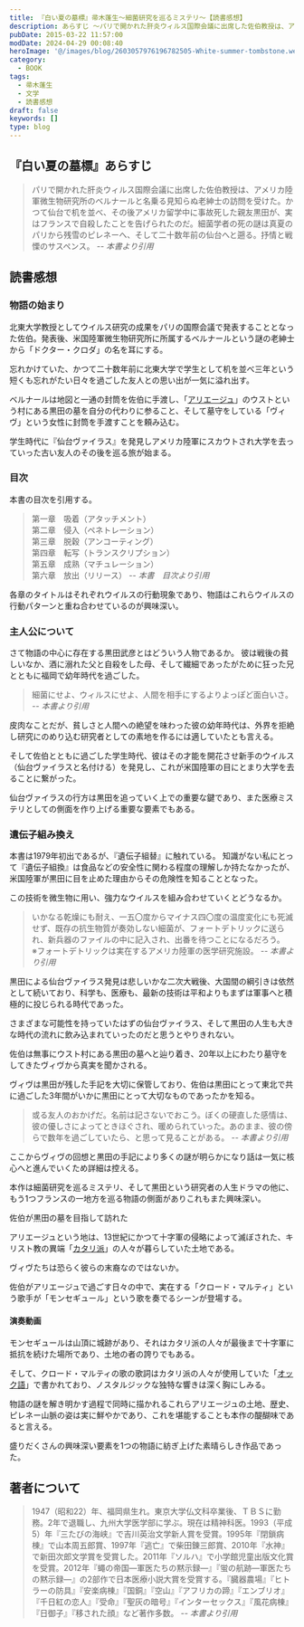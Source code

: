 ```yaml
---
title: 『白い夏の墓標』帚木蓬生～細菌研究を巡るミステリ～【読書感想】
description: あらすじ ～パリで開かれた肝炎ウィルス国際会議に出席した佐伯教授は、アメリカ陸軍微生物研究所のベルナールと名乗る老紳士の訪問を受け、かつて仙台で机を並べ、その後アメリカ留学中に事故死した親友黒田が実はフランスで自殺したと告げられた。死の謎は真夏のパリから残雪のピレネー、二十数年前の仙台へと遡る。抒情と戦慄のサスペンス。
pubDate: 2015-03-22 11:57:00
modDate: 2024-04-29 00:08:40
heroImage: '@/images/blog/2603057976196782505-White-summer-tombstone.webp'
category:
  - BOOK
tags:
  - 帚木蓬生
  - 文学
  - 読書感想
draft: false
keywords: []
type: blog
---
```



## 『白い夏の墓標』あらすじ

> パリで開かれた肝炎ウィルス国際会議に出席した佐伯教授は、アメリカ陸軍微生物研究所のベルナールと名乗る見知らぬ老紳士の訪問を受けた。かつて仙台で机を並べ、その後アメリカ留学中に事故死した親友黒田が、実はフランスで自殺したことを告げられたのだ。細菌学者の死の謎は真夏のパリから残雪のピレネーへ、そして二十数年前の仙台へと遡る。抒情と戦慄のサスペンス。 <cite>-- 本書より引用</cite>

## 読書感想

### 物語の始まり

北東大学教授としてウイルス研究の成果をパリの国際会議で発表することとなった佐伯。発表後、米国陸軍微生物研究所に所属するベルナールという謎の老紳士から「ドクター・クロダ」の名を耳にする。

忘れかけていた、かつて二十数年前に北東大学で学生として机を並べ三年という短くも忘れがたい日々を過ごした友人との思い出が一気に溢れ出す。

ベルナールは地図と一通の封筒を佐伯に手渡し、「[アリエージュ](https://ja.wikipedia.org/wiki/%E3%82%A2%E3%83%AA%E3%82%A8%E3%83%BC%E3%82%B8%E3%83%A5%E7%9C%8C)」のウストという村にある黒田の墓を自分の代わりに参ること、そして墓守をしている「ヴィヴ」という女性に封筒を手渡すことを頼み込む。

学生時代に『仙台ヴァイラス』を発見しアメリカ陸軍にスカウトされ大学を去っていった古い友人のその後を巡る旅が始まる。

### 目次

本書の目次を引用する。

> 第一章　吸着（アタッチメント）<br />
> 第二章　侵入（ペネトレーション）<br />
> 第三章　脱穀（アンコーティング）<br />
> 第四章　転写（トランスクリプション）<br />
> 第五章　成熟（マチュレーション）<br />
> 第六章　放出（リリース） <cite>-- 本書　目次より引用</cite>

各章のタイトルはそれぞれウイルスの行動現象であり、物語はこれらウイルスの行動パターンと重ね合わせているのが興味深い。

### 主人公について

さて物語の中心に存在する黒田武彦とはどういう人物であるか。 彼は戦後の貧しいなか、酒に溺れた父と自殺をした母、そして繊細であったがために狂った兄とともに福岡で幼年時代を過ごした。

> 細菌にせよ、ウィルスにせよ、人間を相手にするよりよっぽど面白いさ。 <cite>-- 本書より引用</cite>

皮肉なことだが、貧しさと人間への絶望を味わった彼の幼年時代は、外界を拒絶し研究にのめり込む研究者としての素地を作るには適していたとも言える。

そして佐伯とともに過ごした学生時代、彼はその才能を開花させ新手のウイルス（仙台ヴァイラスと名付ける）を発見し、これが米国陸軍の目にとまり大学を去ることに繋がった。

仙台ヴァイラスの行方は黒田を追っていく上での重要な鍵であり、また医療ミステリとしての側面を作り上げる重要な要素でもある。

### 遺伝子組み換え

本書は1979年初出であるが、『遺伝子組替』に触れている。 知識がない私にとって『遺伝子組換』は食品などの安全性に関わる程度の理解しか持たなかったが、米国陸軍が黒田に目を止めた理由からその危険性を知ることとなった。

この技術を微生物に用い、強力なウイルスを組み合わせていくとどうなるか。

> いかなる乾燥にも耐え、一五〇度からマイナス四〇度の温度変化にも死滅せず、既存の抗生物質が奏効しない細菌が、フォートデトリックに送られ、新兵器のファイルの中に記入され、出番を待つことになるだろう。<br />
> ※フォートデトリックは実在するアメリカ陸軍の医学研究施設。 <cite>-- 本書より引用</cite>

黒田による仙台ヴァイラス発見は悲しいかな二次大戦後、大国間の綱引きは依然として続いており、科学も、医療も、最新の技術は平和よりもまずは軍事へと積極的に投じられる時代であった。

さまざまな可能性を持っていたはずの仙台ヴァイラス、そして黒田の人生も大きな時代の流れに飲み込まれていったのだと思うとやりきれない。

佐伯は無事にウスト村にある黒田の墓へと辿り着き、20年以上にわたり墓守をしてきたヴィヴから真実を聞かされる。

ヴィヴは黒田が残した手記を大切に保管しており、佐伯は黒田にとって東北で共に過ごした3年間がいかに黒田にとって大切なものであったかを知る。

> 或る友人のおかげだ。名前は記さないでおこう。ぼくの硬直した感情は、彼の優しさによってときほぐされ、暖められていった。あのまま、彼の傍らで数年を過ごしていたら、と思って見ることがある。 <cite>-- 本書より引用</cite>

ここからヴィヴの回想と黒田の手記により多くの謎が明らかになり話は一気に核心へと進んでいくため詳細は控える。

本作は細菌研究を巡るミステリ、そして黒田という研究者の人生ドラマの他に、もう1つフランスの一地方を巡る物語の側面がありこれもまた興味深い。

佐伯が黒田の墓を目指して訪れた

アリエージュという地は、13世紀にかつて十字軍の侵略によって滅ぼされた、キリスト教の異端「[カタリ派](https://ja.wikipedia.org/wiki/%E3%82%AB%E3%82%BF%E3%83%AA%E6%B4%BE)」の人々が暮らしていた土地である。

ヴィヴたちは恐らく彼らの末裔なのではないか。

佐伯がアリエージュで過ごす日々の中で、実在する「クロード・マルティ」という歌手が「モンセギュール」という歌を奏でるシーンが登場する。

#### 演奏動画

<YouTube id='DeimmQE1qU0' />

モンセギュールは山頂に城跡があり、それはカタリ派の人々が最後まで十字軍に抵抗を続けた場所であり、土地の者の誇りでもある。

そして、クロード・マルティの歌の歌詞はカタリ派の人々が使用していた「[オック語](https://ja.wikipedia.org/wiki/%E3%82%AA%E3%83%83%E3%82%AF%E8%AA%9E)」で書かれており、ノスタルジックな独特な響きは深く胸にしみる。

物語の謎を解き明かす過程で同時に描かれるこれらアリエージュの土地、歴史、ピレネー山脈の姿は実に鮮やかであり、これを堪能することも本作の醍醐味であると言える。

盛りだくさんの興味深い要素を1つの物語に紡ぎ上げた素晴らしき作品であった。

<div class='not-prose'>
  <div data-vc_mylinkbox_id='886766698'></div>
</div>

## 著者について

> 1947（昭和22）年、福岡県生れ。東京大学仏文科卒業後、ＴＢＳに勤務。2年で退職し、九州大学医学部に学ぶ。現在は精神科医。1993（平成5）年『三たびの海峡』で吉川英治文学新人賞を受賞。1995年『閉鎖病棟』で山本周五郎賞、1997年『逃亡』で柴田錬三郎賞、2010年『水神』で新田次郎文学賞を受賞した。2011年『ソルハ』で小学館児童出版文化賞を受賞。2012年『蠅の帝国―軍医たちの黙示録―』『蛍の航跡―軍医たちの黙示録―』の2部作で日本医療小説大賞を受賞する。『臓器農場』『ヒトラーの防具』『安楽病棟』『国銅』『空山』『アフリカの蹄』『エンブリオ』『千日紅の恋人』『受命』『聖灰の暗号』『インターセックス』『風花病棟』『日御子』『移された顔』など著作多数。 <cite>-- 本書より引用</cite>
